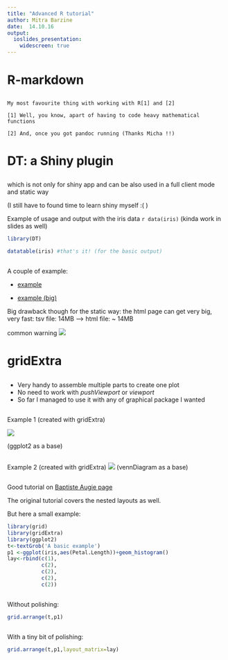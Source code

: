 ```yaml
---
title: "Advanced R tutorial"
author: Mitra Barzine
date:  14.10.16
output:
  ioslides_presentation:
    widescreen: true
---
```



# R-markdown

##

    My most favourite thing with working with R[1] and [2]

    [1] Well, you know, apart of having to code heavy mathematical functions

    [2] And, once you got pandoc running (Thanks Micha !!)


# DT: a Shiny plugin

##
which is not only for shiny app and can be also used in a full client mode and static way

(I still have to found time to learn shiny myself :( )


Example of usage and output with the iris data `r data(iris)`
(kinda work in slides as well)

```r
library(DT)
```

```r
datatable(iris) #that's it! (for the basic output)
```

##
A couple of example:

* [example](http://www.ebi.ac.uk/~mitra/workspace/Baseline/explore/annotation/M2836_annot.html)

* [example (big)](http://www.ebi.ac.uk/~mitra/workspace/Baseline/explore/plots/TwelveTissues/Pandey.v3_Uhlen.med_cuffFPKM_Gtex.med.med_cuff_FPKM_12T_expression_summary.html)

Big drawback though for the static way: the html page can get very big, very fast:
tsv file: 14MB --> html file: ~ 14MB

common warning ![](img/warningDT.png)

# gridExtra

##
* Very handy to assemble multiple parts to create one plot
* No need to work with _pushViewport_ or _viewport_
* So far I managed to use it with any of graphical package I wanted


##
Example 1 (created with gridExtra)

![](img/scatplot.png)

(ggplot2 as a base)

##
Example 2 (created with gridExtra)
![](img/vennDiag.png)
(vennDiagram as a base)

##

Good tutorial on [Baptiste Augie page](https://github.com/baptiste/gridextra/wiki)

The original tutorial covers the nested layouts as well.

But here a small example:

```r
library(grid)
library(gridExtra)
library(ggplot2)
t<-textGrob('A basic example')
p1 <-ggplot(iris,aes(Petal.Length))+geom_histogram()
lay<-rbind(c(1),
           c(2),
           c(2),
           c(2),
           c(2))
```

##
Without polishing:
```r
grid.arrange(t,p1)
```

##
With a tiny bit of polishing:
```r
grid.arrange(t,p1,layout_matrix=lay)
```



